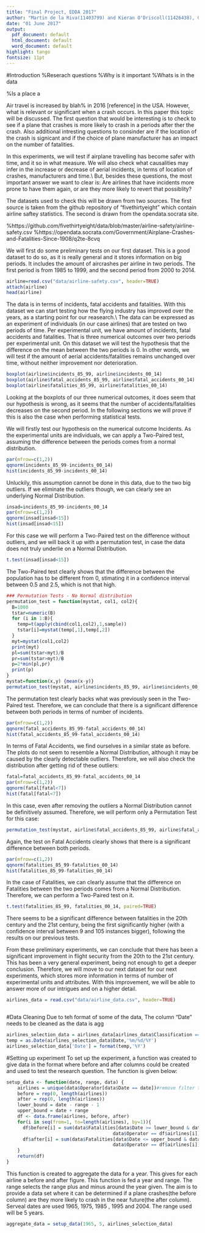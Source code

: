 ```yaml
---
title: "Final Project, EDDA 2017"
author: "Martin de la Riva(11403799) and Kieran O'Driscoll(11426438), Group 23"
date: "01 June 2017"
output:
  pdf_document: default
  html_document: default
  word_document: default
highlight: tango
fontsize: 11pt
---
```


#Introduction
%Reserach questions
%Why is it important
%Whats is in the data

%Is a place a 

Air travel is increased by blah% in 2016 [reference] in the USA. However, what is relevant or significant when a crash occurs. In this paper this topic will be discussed. The first question that would be interesting is to check to see if a plane that crashes is more likely to crash in a periods after ther the crash. Also additional intresting questions to consinder are if the location of the crash is signicant and if the choice of plane manufacturer has an impact on the number of fatalities.

\section{Hypotheses}

In this experiments, we will test if airplane travelling has become safer with time, and it so in what measure. We will also check what causalities may infer in the increase or decrease of aerial incidents, in terms of location of crashes, manufacturers and time.\\
But, besides these questions, the most important answer we want to clear is: Are airlines that have incidents more prone to have them again, or are they more likely to revert that possiblity?

\section{Datasets}

The datasets used to check this will be drawn from two sources. The first source is taken from the github repository of "fivethirtyeight" which contain airline saftey statistics. The second is drawn from the opendata.socrata site.

%https://github.com/fivethirtyeight/data/blob/master/airline-safety/airline-safety.csv
%https://opendata.socrata.com/Government/Airplane-Crashes-and-Fatalities-Since-1908/q2te-8cvq

\section{Preliminary tests}

We will first do some preliminary tests on our first dataset. This is a good dataset to do so, as it is really general and it stores information on big periods. It includes the amount of aircrashes per airline in two periods. The first period is from 1985 to 1999, and the second period from 2000 to 2014.

```r
airline=read.csv("data/airline-safety.csv", header=TRUE)
attach(airline)
head(airline)
```

The data is in terms of incidents, fatal accidents and fatalities. With this dataset we can start testing how the flying industry has improved over the years, as a starting point for our reasearch.\\
The data can be expressed as an experiment of individuals (in our case airlines) that are tested on two periods of time. Per experimental unit, we have amount of incidents, fatal accidents and fatalities. That is three numerical outcomes over two periods per experimental unit. On this dataset we will test the hypothesis that the difference on the mean between the two periods is 0. In other words, we will test if the amount of aerial accidents/fatalities remains unchanged over time, without neither improvement nor deterioration.

\subsection{Plots}
```r
boxplot(airline$incidents_85_99, airline$incidents_00_14)
boxplot(airline$fatal_accidents_85_99, airline$fatal_accidents_00_14)
boxplot(airline$fatalities_85_99, airline$fatalities_00_14)
```

Looking at the boxplots of our three numerical outcomes, it does seem that our hypothesis is wrong, as it seems that the number of accidents/fatalities decreases on the second period. In the following sections we will prove if this is also the case when performing statistical tests.

\subsection{Incidents}

We will firstly test our hypothesis on the numerical outcome Incidents. As the experimental units are individuals, we can apply a Two-Paired test, assuming the difference between the periods comes from a normal distribution.

```r
par(mfrow=c(1,2))
qqnorm(incidents_85_99-incidents_00_14)
hist(incidents_85_99-incidents_00_14)
```

Unluckily, this assumption cannot be done in this data, due to the two big outliers. If we eliminate the outliers though, we can clearly see an underlying Normal Distribution.

```r
insad=incidents_85_99-incidents_00_14
par(mfrow=c(1,2))
qqnorm(insad[insad<15])
hist(insad[insad<15])
```

For this case we will perform a Two-Paired test on the difference without outliers, and we will back it up with a permutation test, in case the data does not truly underlie on a Normal Distribution.

```r
t.test(insad[insad<15])
```

The Two-Paired test clearly shows that the difference between the population has to be different from 0, stimating it in a confidence interval between 0.5 and 2.5, which is not that high.

```r
### Permutation Tests - No Normal distribution
permutation_test = function(mystat, col1, col2){
  B=1000
  tstar=numeric(B)
  for (i in 1:B){
    temp=t(apply(cbind(col1,col2),1,sample))
    tstar[i]=mystat(temp[,1],temp[,2])
  }
  myt=mystat(col1,col2)
  print(myt)
  pl=sum(tstar<myt)/B
  pr=sum(tstar>myt)/B
  p=2*min(pl,pr)
  print(p)
}
mystat=function(x,y) {mean(x-y)}
permutation_test(mystat, airline$incidents_85_99, airline$incidents_00_14)
```

The permutation test clearly backs what was previously seen in the Two-Paired test. Therefore, we can conclude that there is a significant difference between both periods in terms of number of incidents.

\subsection{Fatal Accidents}
```r
par(mfrow=c(1,2))
qqnorm(fatal_accidents_85_99-fatal_accidents_00_14)
hist(fatal_accidents_85_99-fatal_accidents_00_14)
```

In terms of Fatal Accidents, we find ourselves in a similar state as before. The plots do not seem to resemble a Normal Distribution, although it may be caused by the clearly detectable outliers. Therefore, we will also check the distribution after getting rid of these outliers:

```r
fatal=fatal_accidents_85_99-fatal_accidents_00_14
par(mfrow=c(1,2))
qqnorm(fatal[fatal<7])
hist(fatal[fatal<7])
```

In this case, even after removing the outliers a Normal Distribution cannot be definitively assumed. Therefore, we will perform only a Permutation Test for this case:

```r
permutation_test(mystat, airline$fatal_accidents_85_99, airline$fatal_accidents_00_14)
```

Again, the test on Fatal Accidents clearly shows that there is a significant difference between both periods.

\subsection{Fatalities}

```r
par(mfrow=c(1,2))
qqnorm(fatalities_85_99-fatalities_00_14)
hist(fatalities_85_99-fatalities_00_14)
```

In the case of Fatalities, we can clearly assume that the difference on Fatalities between the two periods comes from a Normal Distribution. Therefore, we can perform a Two-Paired test on it.

```r
t.test(fatalities_85_99, fatalities_00_14, paired=TRUE)
```

There seems to be a significant difference between fatalities in the 20th century and the 21st century, being the first significantly higher (with a confidence interval between 9 and 105 instances bigger), following the results on our previous tests.

\subsection{Conclusion on preliminary experiments}

From these preliminary experiments, we can conclude that there has been a significant improvement in flight security from the 20th to the 21st century. This has been a very general experiment, being not enough to get a deeper conclusion. Therefore, we will move to our next dataset for our next experiments, which stores more information in terms of number of experimental units and attributes. With this improvement, we will be able to answer more of our intrigues and on a higher detail.

\section{Deeper Investigation}








```r
airlines_data = read.csv("data/airline_data.csv", header=TRUE)
```


```r

```


#Data Cleaning
Due to teh format of some of the data, The column "Date" needs to be cleaned as the data is agg
```r
airlines_selection_data = airlines_data[airlines_data$Classification == "Non Military"]
temp = as.Date(airlines_selection_data$Date,'%m/%d/%Y')
airlines_selection_data['Date'] = format(temp,'%Y')
```

#Setting up experiment
To set up the experiment, a function was created to give data in the format where before and after columns could be created and used to test the research question. The function is given below:
```r
setup_data <- function(date, range, data) {
    airlines = unique(data$Operator[data$Date == date])#remove filter to include airlines that didn't crash
    before = rep(0, length(airlines))
    after = rep(0, length(airlines))
    lower_bound = date - range - 1
    upper_bound = date + range
    df <- data.frame(airlines, before, after)
    for(i in seq(from=1, to=length(airlines), by=1)){
      df$before[i] = sum(data$Fatalities[data$Date >= lower_bound & data$Date <= date & 
                                       data$Operator == df$airlines[i]])
      df$after[i] = sum(data$Fatalities[data$Date <= upper_bound & data$Date > date & 
                                       data$Operator == df$airlines[i]])
    }
    return(df)
}
```
This function is created to aggregate the data for a year. This gives for each airline a before and after figure. This function is fed a year and range. The range selects the range plus and minus around the year given. The aim is to provide a data set where it can be determined if a plane crashes(the before column) are they more likely to crash in the near future(the after column). Serveal dates are used 1965, 1975, 1985 , 1995 and 2004. The range used will be 5 years.

```r
aggregate_data = setup_data(1965, 5, airlines_selection_data)

```